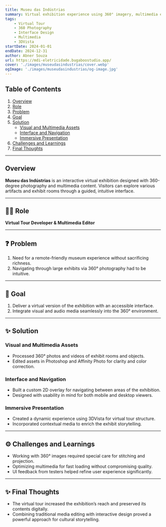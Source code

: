 ```yaml
---
title: Museu das Indústrias
summary: Virtual exhibition experience using 360° imagery, multimedia editing, and an intuitive navigation interface.
tags:
    - Virtual Tour
    - 360 Photography
    - Interface Design
    - Multimedia
    - 3DVista
startDate: 2024-01-01
endDate: 2024-12-31
author: Abner Souza
url: https://mdi-eletricidade.bugaboostudio.app/
cover: './images/museudasindustrias/cover.webp'
ogImage: './images/museudasindustrias/og-image.jpg'
---
```


## Table of Contents
1. [Overview](#overview)
2. [Role](#role)
3. [Problem](#problem)
4. [Goal](#goal)
5. [Solution](#solution)
    - [Visual and Multimedia Assets](#visual-and-multimedia-assets)
    - [Interface and Navigation](#interface-and-navigation)
    - [Immersive Presentation](#immersive-presentation)
6. [Challenges and Learnings](#challenges-and-learnings)
7. [Final Thoughts](#final-thoughts)

---

## Overview
**Museu das Indústrias** is an interactive virtual exhibition designed with 360-degree photography and multimedia content. Visitors can explore various artifacts and exhibit rooms through a guided, intuitive interface.

---

## 👨‍💻 Role
**Virtual Tour Developer & Multimedia Editor**

---

## ❓ Problem
1. Need for a remote-friendly museum experience without sacrificing richness.
2. Navigating through large exhibits via 360° photography had to be intuitive.

---

## 🎯 Goal
1. Deliver a virtual version of the exhibition with an accessible interface.
2. Integrate visual and audio media seamlessly into the 360° environment.

---

## ✨ Solution

### Visual and Multimedia Assets
- Processed 360° photos and videos of exhibit rooms and objects.
- Edited assets in Photoshop and Affinity Photo for clarity and color correction.

### Interface and Navigation
- Built a custom 2D overlay for navigating between areas of the exhibition.
- Designed with usability in mind for both mobile and desktop viewers.

### Immersive Presentation
- Created a dynamic experience using 3DVista for virtual tour structure.
- Incorporated contextual media to enrich the exhibit storytelling.

---

## ⚙️ Challenges and Learnings
- Working with 360° images required special care for stitching and projection.
- Optimizing multimedia for fast loading without compromising quality.
- UI feedback from testers helped refine user experience significantly.

---

## ✨ Final Thoughts
- The virtual tour increased the exhibition’s reach and preserved its contents digitally.
- Combining traditional media editing with interactive design proved a powerful approach for cultural storytelling.
